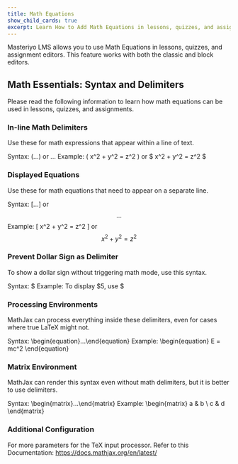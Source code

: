 ```yaml
---
title: Math Equations
show_child_cards: true
excerpt: Learn How to Add Math Equations in lessons, quizzes, and assignments. 
---
```



Masteriyo LMS allows you to use Math Equations in lessons, quizzes, and assignment editors. This feature works with both the classic and block editors.

## Math Essentials: Syntax and Delimiters

Please read the following information to learn how math equations can be used in lessons, quizzes, and assignments. 

### In-line Math Delimiters

Use these for math expressions that appear within a line of text.

Syntax: \(...\) or $...$
Example: \( x^2 + y^2 = z^2 \) or $ x^2 + y^2 = z^2 $

### Displayed Equations

Use these for math equations that need to appear on a separate line.

Syntax: \[...\] or $$...$$
Example: \[ x^2 + y^2 = z^2 \] or $$ x^2 + y^2 = z^2 $$

### Prevent Dollar Sign as Delimiter

To show a dollar sign without triggering math mode, use this syntax.

Syntax: \$
Example: To display $5, use \$

### Processing Environments

MathJax can process everything inside these delimiters, even for cases where true LaTeX might not.

Syntax: \begin{equation}...\end{equation}
Example: \begin{equation} E = mc^2 \end{equation}

### Matrix Environment

MathJax can render this syntax even without math delimiters, but it is better to use delimiters.

Syntax: \begin{matrix}...\end{matrix}
Example: \begin{matrix} a & b \\ c & d \end{matrix}

### Additional Configuration

For more parameters for the TeX input processor.
Refer to this Documentation: https://docs.mathjax.org/en/latest/

